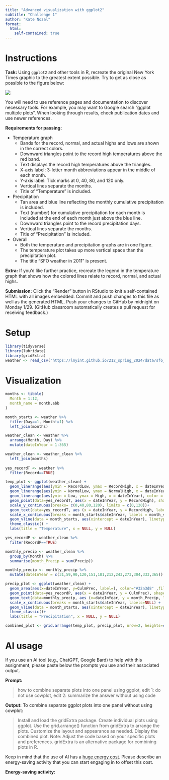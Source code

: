 ```yaml
---
title: "Advanced visualization with ggplot2"
subtitle: "Challenge 1"
author: "Kate Nozal"
format: 
  html:
    self-contained: true
---
```


# Instructions

**Task:** Using `ggplot2` and other tools in R, recreate the original New York Times graphic to the greatest extent possible. Try to get as close as possible to the figure below:

![](https://lmyint.github.io/212_spring_2024/images/hw1_goal.png){width=600, fig-align="center"}

You will need to use reference pages and documentation to discover necessary tools. For example, you may want to Google search "ggplot multiple plots". When looking through results, check publication dates and use newer references.

**Requirements for passing:**

- Temperature graph
    - Bands for the record, normal, and actual highs and lows are shown in the correct colors.
    - Downward triangles point to the record high temperatures above the red band.
    - Text displays the record high temperatures above the triangles.
    - X-axis label: 3-letter month abbreviations appear in the middle of each month.
    - Y-axis label: Tick marks at 0, 40, 80, and 120 only.
    - Vertical lines separate the months.
    - Title of "Temperature" is included.
- Precipitation
    - Tan area and blue line reflecting the monthly cumulative precipitation is included.
    - Text (number) for cumulative precipitation for each month is included at the end of each month just above the blue line.
    - Downward triangles point to the record precipitation days.
    - Vertical lines separate the months.
    - Title of "Precipitation" is included.
- Overall
    - Both the temperature and precipitation graphs are in one figure.
    - The temperature plot takes up more vertical space than the precipitation plot.
    - The title "SFO weather in 2011" is present.

**Extra:** If you'd like further practice, recreate the legend in the temperature graph that shows how the colored lines relate to record, normal, and actual highs.

**Submission:** Click the "Render" button in RStudio to knit a self-contained HTML with all images embedded. Commit and push changes to this file as well as the generated HTML. Push your changes to GitHub by midnight on Monday 1/29. (GitHub classroom automatically creates a pull request for receiving feedback.)



# Setup

```r
library(tidyverse)
library(lubridate)
library(gridExtra)
weather <- read_csv("https://lmyint.github.io/212_spring_2024/data/sfo_weather.csv")
```

# Visualization

```r
months <- tibble(
  Month = 1:12,
  month_name = month.abb
)

month_starts <- weather %>% 
  filter(Day==1, Month!=1) %>% 
  left_join(months)

weather_clean <- weather %>% 
  arrange(Month, Day) %>% 
  mutate(dateInYear = 1:365)

weather_clean <- weather_clean %>% 
  left_join(months)
  
yes_recordT <- weather %>% 
  filter(Record==TRUE)
```

```r
temp_plot <- ggplot(weather_clean) +
  geom_linerange(aes(ymin = RecordLow, ymax = RecordHigh, x = dateInYear), color = "#EDEBE3") +
  geom_linerange(aes(ymin = NormalLow, ymax = NormalHigh, x = dateInYear), color = "#C8B8BA") +
  geom_linerange(aes(ymin = Low, ymax = High, x = dateInYear), color = "#A90248") +
  geom_point(data=yes_recordT, aes(x = dateInYear, y = RecordHigh), shape = 6, size = 2) +
  scale_y_continuous(breaks= c(0,40,80,120), limits = c(0,120))+
  geom_text(data=yes_recordT, aes (x = dateInYear, y = RecordHigh, label =RecordText), vjust = -0.5) +
  scale_x_continuous(breaks = month_starts$dateInYear, labels = month_starts$month_name) +
  geom_vline(data = month_starts, aes(xintercept = dateInYear), linetype = "dashed", color="#D3D3D3") +
  theme_classic() +
  labs(title = "Temperature", x = NULL, y = NULL)
```

```r
yes_recordP <- weather_clean %>% 
  filter(RecordP==TRUE)

monthly_precip <- weather_clean %>%
  group_by(Month) %>%
  summarise(month_Precip = sum(Precip))

monthly_precip <- monthly_precip %>% 
  mutate(dateInYear = c(31,59,90,120,151,181,212,243,273,304,333,365))
```

```r
precip_plot <- ggplot(weather_clean) +
  geom_area(aes(x=dateInYear, y=CulmPrec, label=), color="#32a3d8" ,fill="#ebeae2")+
  geom_point(data=yes_recordP, aes(x = dateInYear, y = CulmPrec), shape = 6, size = 2) +
  geom_text(data=monthly_precip, aes (x=dateInYear, y = month_Precip, label=month_Precip), vjust = -0.5, hjust= 1) +
  scale_x_continuous(breaks = month_starts$dateInYear, labels=NULL) +
  geom_vline(data = month_starts, aes(xintercept = dateInYear), linetype = "solid", color="#D3D3D3") +
  theme_classic()+
  labs(title = "Precipitation", x = NULL, y = NULL)

```

```r
combined_plot <- grid.arrange(temp_plot, precip_plot, nrow=2, heights=c(2,1),top = "SFO weather in 2011")
```

# AI usage

If you use an AI tool (e.g., ChatGPT, Google Bard) to help with this assignment, please paste below the prompts you use and their associated output.

**Prompt:** 

>how to combine separate plots into one panel using ggplot, edit 1: do not use cowplot, edit 2: summarize the answer without using code

**Output:** To combine separate ggplot plots into one panel without using cowplot:

> Install and load the gridExtra package.
Create individual plots using ggplot.
Use the grid.arrange() function from gridExtra to arrange the plots.
Customize the layout and appearance as needed.
Display the combined plot.
Note: Adjust the code based on your specific plots and preferences. gridExtra is an alternative package for combining plots in R.

Keep in mind that the use of AI has a [huge energy cost](https://lmyint.github.io/212_spring_2024/syllabus.html#artificial-intelligence-ai-use). Please describe an energy-saving activity that you can start engaging in to offset this cost.

**Energy-saving activity:** 

